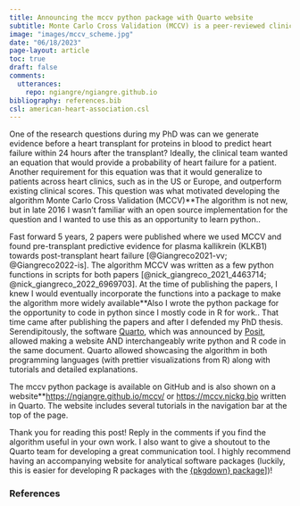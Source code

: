 ```yaml
---
title: Announcing the mccv python package with Quarto website
subtitle: Monte Carlo Cross Validation (MCCV) is a peer-reviewed clinical machine learning algorithm that is now implemented in a package and showcased in a website built by Quarto
image: "images/mccv_scheme.jpg"
date: "06/18/2023"
page-layout: article
toc: true
draft: false
comments:
  utterances:
    repo: ngiangre/ngiangre.github.io
bibliography: references.bib
csl: american-heart-association.csl
---
```


One of the research questions during my PhD was can we generate evidence before a heart transplant for proteins in blood to predict heart failure within 24 hours after the transplant? Ideally, the clinical team wanted an equation that would provide a probability of heart failure for a patient. Another requirement for this equation was that it would generalize to patients across heart clinics, such as in the US or Europe, and outperform existing clinical scores. This question was what motivated developing the algorithm Monte Carlo Cross Validation (MCCV)\*[\*The algorithm is not new, but in late 2016 I wasn't familiar with an open source implementation for the question and I wanted to use this as an opportunity to learn python.]{.aside}. 

Fast forward 5 years, 2 papers were published where we used MCCV and found pre-transplant predictive evidence for plasma kallikrein (KLKB1) towards post-transplant heart failure [@Giangreco2021-vv; @Giangreco2022-is]. The algorithm MCCV was written as a few python functions in scripts for both papers [@nick_giangreco_2021_4463714; @nick_giangreco_2022_6969703]. At the time of publishing the papers, I knew I would eventually incorporate the functions into a package to make the algorithm more widely available\*[\*Also I wrote the python package for the opportunity to code in python since I mostly code in R for work.]{.aside}. That time came after publishing the papers and after I defended my PhD thesis. Serendipitously, the software [Quarto](https://quarto.org), which was announced by [Posit](https://posit.co), allowed making a website AND interchangeably write python and R code in the same document. Quarto allowed showcasing the algorithm in both programming languages (with prettier visualizations from R) along with tutorials and detailed explanations. 

The mccv python package is available on GitHub and is also shown on a website\*[\*[https://ngiangre.github.io/mccv/](https://ngiangre.github.io/mccv/) or [https://mccv.nickg.bio](https://mccv.nickg.bio)]{.aside} written in Quarto. The website includes several tutorials in the navigation bar at the top of the page.

Thank you for reading this post! Reply in the comments if you find the algorithm useful in your own work. I also want to give a shoutout to the Quarto team for developing a great communication tool. I highly recommend having an accompanying website for analytical software packages (luckily, this is easier for developing R packages with the [{pkgdown} package](https://pkgdown.r-lib.org)])!

### References

::: {#refs}
:::
